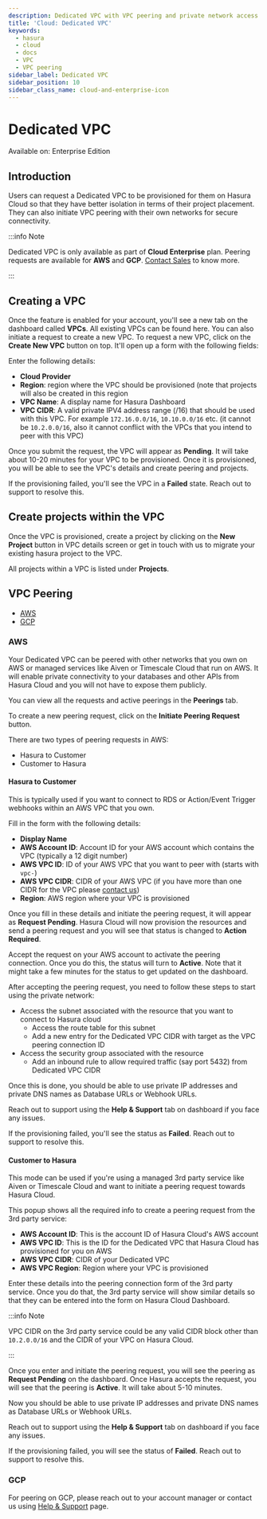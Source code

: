 ```yaml
---
description: Dedicated VPC with VPC peering and private network access
title: 'Cloud: Dedicated VPC'
keywords:
  - hasura
  - cloud
  - docs
  - VPC
  - VPC peering
sidebar_label: Dedicated VPC
sidebar_position: 10
sidebar_class_name: cloud-and-enterprise-icon
---
```



# Dedicated VPC

<div className='badge badge--primary heading-badge'>Available on: Enterprise Edition</div>

## Introduction

Users can request a Dedicated VPC to be provisioned for them on Hasura Cloud so that they have better isolation in terms
of their project placement. They can also initiate VPC peering with their own networks for secure connectivity.

:::info Note

Dedicated VPC is only available as part of **Cloud Enterprise** plan. Peering requests are available for **AWS** and
**GCP**. [Contact Sales](https://hasura.io/contact-us/) to know more.

:::

## Creating a VPC

Once the feature is enabled for your account, you'll see a new tab on the dashboard called **VPCs**. All existing VPCs
can be found here. You can also initiate a request to create a new VPC. To request a new VPC, click on the **Create New
VPC** button on top. It'll open up a form with the following fields:

<Thumbnail src='/img/deployment/dedicated-vpc/view-vpc-list.png' alt='VPC list' width='1146px' />

Enter the following details:

- **Cloud Provider**
- **Region**: region where the VPC should be provisioned (note that projects will also be created in this region
- **VPC Name**: A display name for Hasura Dashboard
- **VPC CIDR**: A valid private IPV4 address range (/16) that should be used with this VPC. For example `172.16.0.0/16`,
`10.10.0.0/16` etc. (it cannot be `10.2.0.0/16`, also it cannot conflict with the VPCs that you intend to peer with this
VPC)

Once you submit the request, the VPC will appear as **Pending**. It will take about 10-20 minutes for your VPC to be
provisioned. Once it is provisioned, you will be able to see the VPC's details and create peering and projects.

If the provisioning failed, you'll see the VPC in a **Failed** state. Reach out to support to resolve this.

## Create projects within the VPC

Once the VPC is provisioned, create a project by clicking on the **New Project** button in VPC details screen or get in
touch with us to migrate your existing hasura project to the VPC.

<Thumbnail src='/img/deployment/dedicated-vpc/create-vpc-projects.png' alt='Create VPC Project' width='500px' />

All projects within a VPC is listed under **Projects**.

<Thumbnail src='/img/deployment/dedicated-vpc/vpc-projects-list.png' alt='VPC Projects List' width='900px' />

## VPC Peering

- [AWS](#aws)
- [GCP](#gcp)

### AWS

Your Dedicated VPC can be peered with other networks that you own on AWS or managed services like Aiven or Timescale
Cloud that run on AWS. It will enable private connectivity to your databases and other APIs from Hasura Cloud and
you will not have to expose them publicly.

You can view all the requests and active peerings in the **Peerings** tab.

To create a new peering request, click on the **Initiate Peering Request** button.

<Thumbnail src='/img/deployment/dedicated-vpc/create-peering-request.png' alt='Create Peering Request' width='900px' />

There are two types of peering requests in AWS:

- Hasura to Customer
- Customer to Hasura

#### Hasura to Customer

This is typically used if you want to connect to RDS or Action/Event Trigger webhooks within an AWS VPC that you own.

<Thumbnail src='/img/deployment/dedicated-vpc/hasura-to-customer-peering.png' alt='Hasura to Customer' width='500px' />

Fill in the form with the following details:

- **Display Name**
- **AWS Account ID**: Account ID for your AWS account which contains the VPC (typically a 12 digit number)
- **AWS VPC ID**: ID of your AWS VPC that you want to peer with (starts with `vpc-`)
- **AWS VPC CIDR**: CIDR of your AWS VPC (if you have more than one CIDR for the VPC please
[contact us](https://hasura.io/help/))
- **Region**: AWS region where your VPC is provisioned

Once you fill in these details and initiate the peering request, it will appear as **Request Pending**. Hasura Cloud
will now provision the resources and send a peering request and you will see that status is changed to **Action
Required**.

Accept the request on your AWS account to activate the peering connection. Once you do this, the status will turn to
**Active**. Note that it might take a few minutes for the status to get updated on the dashboard.

After accepting the peering request, you need to follow these steps to start using the private network:

- Access the subnet associated with the resource that you want to connect to Hasura cloud
  - Access the route table for this subnet
  - Add a new entry for the Dedicated VPC CIDR with target as the VPC peering connection ID
- Access the security group associated with the resource
  - Add an inbound rule to allow required traffic (say port 5432) from Dedicated VPC CIDR

Once this is done, you should be able to use private IP addresses and private DNS names as Database URLs or Webhook
URLs.

Reach out to support using the **Help & Support** tab on dashboard if you face any issues.

If the provisioning failed, you'll see the status as **Failed**. Reach out to support to resolve this.

#### Customer to Hasura

This mode can be used if you're using a managed 3rd party service like Aiven or Timescale Cloud and want to initiate a
peering request towards Hasura Cloud.

<Thumbnail src='/img/deployment/dedicated-vpc/customer-to-hasura-peering.png' alt='Customer to Hasura' width='500px' />

This popup shows all the required info to create a peering request from the 3rd party service:

- **AWS Account ID**: This is the account ID of Hasura Cloud's AWS account
- **AWS VPC ID**: This is the ID for the Dedicated VPC that Hasura Cloud has provisioned for you on AWS
- **AWS VPC CIDR**: CIDR of your Dedicated VPC
- **AWS VPC Region**: Region where your VPC is provisioned

Enter these details into the peering connection form of the 3rd party service. Once you do that, the 3rd party service
will show similar details so that they can be entered into the form on Hasura Cloud Dashboard.

:::info Note

VPC CIDR on the 3rd party service could be any valid CIDR block other than `10.2.0.0/16` and the CIDR of your VPC on
Hasura Cloud.

:::

Once you enter and initiate the peering request, you will see the peering as **Request Pending** on the dashboard.
Once Hasura accepts the request, you will see that the peering is **Active**. It will take about 5-10 minutes.

Now you should be able to use private IP addresses and private DNS names as Database URLs or Webhook URLs.

Reach out to support using the **Help & Support** tab on dashboard if you face any issues.

If the provisioning failed, you will see the status of **Failed**. Reach out to support to resolve this.

### GCP

For peering on GCP, please reach out to your account manager or contact us using
[Help & Support](https://hasura.io/help/) page.
